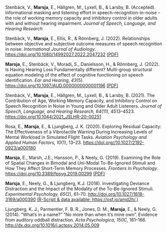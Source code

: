 Stenbäck, V., **Marsja**, E., Hällgren,  M., Lyxell, B., & Larsby, B. (Accepted). Informational masking and listening effort in speech-recognition-in-noise – the role of working memory capacity and inhibitory control in older adults with and without hearing impairment. *Journal of Speech, Language, and Hearing Research*

Stenbäck, V., **Marsja**, E., Ellis, R., & Rönnberg, J. (2022). Relationships between objective and subjective outcome measures of speech recognition in noise. *International Journal of Audiology*. [https://doi.org/10.1080/14992027.2022.2047232](https://doi.org/10.1080/14992027.2022.2047232) [(PDF)](https://bit.ly/IJA2022)

**Marsja**, E., Stenbäck, V., Moradi, S., Danielsson, H., & Rönnberg, J. (2022). Is Having Hearing Loss Fundamentally different? Multi-group structural equation modeling of the effect of cognitive functioning on speech identification. *Ear and Hearing, 43*(5). [https://doi.org/10.1097/AUD.0000000000001196](https://doi.org/10.1097/AUD.0000000000001196) [(PDF)](https://bit.ly/EANDH22)

Stenbäck, V., **Marsja**, E., Hällgren, M., Lyxell, B., & Larsby, B. (2021). The Contribution of Age, Working Memory Capacity, and Inhibitory Control on Speech Recognition in Noise in Young and Older Adult Listeners. *Journal of Speech, Language, and Hearing Research, 64*(11), 4513–4523. [https://doi.org/10.1044/2021_JSLHR-20-00251](https://doi.org/10.1044/2021_JSLHR-20-00251)

Rosa, E., **Marsja**, E., & Ljungberg, J. K. (2020). Exploring Residual Capacity: The Effectiveness of a Vibrotactile Warning During Increasing Levels of Mental Workload in Simulated Flight Tasks. *Aviation Psychology and Applied Human Factors, 10*(1), 13–23. [https://doi.org//10.1027/2192-0923/a000180](https://doi.org//10.1027/2192-0923/a000180)

**Marsja**, E., Marsh, J.E., Hansson, P., & Neely, G. (2019). Examining the Role of Spatial Changes in Bimodal and Uni-Modal To-Be-Ignored Stimuli and How They Affect Short-Term Memory Processes. *Frontiers In Psychology*. [https://doi.org/10.3389/fpsyg.2019.00299](https://doi.org/10.3389/fpsyg.2019.00299) [(PDF)](https://bit.ly/3LkKD19)

**Marsja**, E., Neely, G., & Ljungberg, K.J. (2018). Investigating Deviance Distraction and the Impact of the Modality of the To-Be-Ignored Stimuli. *Experimental Psychology, 65*(2), 61–70. [http://doi.org/10.1027/1618-3169/a000390](http://doi.org/10.1027/1618-3169/a000390) [(R-Script & data available: https://osf.io/amd2h/.)](https://osf.io/amd2h/.)

Ljungberg, K. J., Parmentier, F. B. R., Jones, D. M., **Marsja**, E., & Neely, G. (2014). “What’s in a name?” “No more than when it’s mine own". Evidence from auditory oddball distraction. *Acta Psychologica, 150C*, 161–166. [http://dx.doi.org/10.1016/j.actpsy.2014.05.009](http://doi.org/10.1027/1618-3169/a000390)